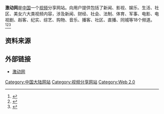 {{Infobox Website
| name                 = 激动网
| logo                 = File:Joycn.jpg
| logo_caption         = 激动网logo
| url                  = {{url|http://www.joy.cn/}}
| alexa                = '''全球：'''1180<br />'''中国'''：192({{as of|2012|03|16}})<ref>{{cite web | url = http://www.alexa.com/siteinfo/joy.cn | title = alexa joy.cn | accessdate = 2012-03-16 | archive-date = 2011-10-26 | archive-url = https://web.archive.org/web/20111026044744/http://www.alexa.com/siteinfo/joy.cn | dead-url = no }}</ref>
| commercial           = 是
| type                 = 视频分享网站
| language             = 简体中文
| registration         = 选择性
| author               = 吕文生<ref>{{cite web|title=激动网吕文生：付费占收入80% 已启动上市程序|url=http://tech.hexun.com/2011-01-04/126568836.html|publisher=和讯网|accessdate=2011-01-04|language=zh-cn|archive-url=https://web.archive.org/web/20160304132318/http://tech.hexun.com/2011-01-04/126568836.html|archive-date=2016-03-04|dead-url=yes}}</ref><ref>{{cite web|title=激动网吕文生：看好电视及手机端付费业务|url=http://tech.163.com/11/0104/00/6PGUP5JS000915BF.html|publisher=网易网|accessdate=2011-01-04|language=zh-cn}}</ref>
| current_status       = 线上
}}

'''激动网'''是[[中国|中国]]一个[[视频|视频]]分享网站。向用户提供包括了新闻、影视、娱乐、生活、社区、美女六大类视频内容，涉及新闻、财经、社会、法制、体育、军事、电影、电视剧、赳客、纪实、综艺、购物、音乐、播客、社区、直播、同城等18个频道。<ref>{{cite web|title=手机视频成移动互联金矿 激动网用户达300万|url=http://tech.qq.com/a/20111111/000181.htm|publisher=腾讯网|accessdate=2011-11-10|language=zh-cn}}</ref><ref>{{cite web|title=激动网：跨屏互动成新趋势|url=http://www.people.com.cn/h/2011/1206/c25408-1718916331.html|publisher=人民网|accessdate=2012-12-06|language=zh-cn|archive-url=https://web.archive.org/web/20160304063956/http://www.people.com.cn/h/2011/1206/c25408-1718916331.html|archive-date=2016-03-04|dead-url=yes}}</ref><ref>{{cite web|title=激动网继续发力“视频媒体+视频应用”|url=http://www.newhua.com/2012/0223/147070.shtml|publisher=牛华网|accessdate=2012-02-23|language=zh-cn|archive-url=https://web.archive.org/web/20150623005540/http://www.newhua.com/2012/0223/147070.shtml|archive-date=2015-06-23|dead-url=yes}}</ref>

== 资料来源 ==
{{reflist}}

== 外部链接 ==
*[https://web.archive.org/web/20120322095410/http://www.joy.cn/ 激动网]

{{网络小作品}}

[[Category:中国大陆网站|Category:中国大陆网站]]
[[Category:视频分享网站|Category:视频分享网站]]
[[Category:Web_2.0|Category:Web 2.0]]
